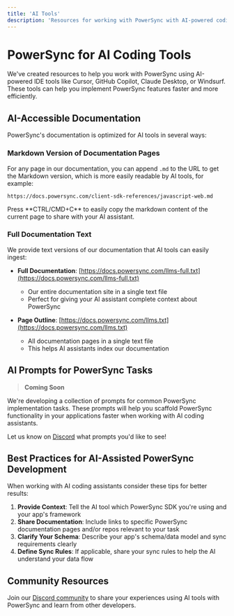 ```yaml
---
title: 'AI Tools'
description: 'Resources for working with PowerSync with AI-powered coding tools'
---
```


# PowerSync for AI Coding Tools

We've created resources to help you work with PowerSync using AI-powered IDE tools like Cursor, GitHub Copilot, Claude Desktop, or Windsurf. These tools can help you implement PowerSync features faster and more efficiently.

## AI-Accessible Documentation

PowerSync's documentation is optimized for AI tools in several ways:

### Markdown Version of Documentation Pages

For any page in our documentation, you can append `.md` to the URL to get the Markdown version, which is more easily readable by AI tools, for example:

```
https://docs.powersync.com/client-sdk-references/javascript-web.md
```

<Tip>
Press **CTRL/CMD+C** to easily copy the markdown content of the current page to share with your AI assistant.
</Tip>

### Full Documentation Text

We provide text versions of our documentation that AI tools can easily ingest:

- **Full Documentation**: [https://docs.powersync.com/llms-full.txt](https://docs.powersync.com/llms-full.txt)
  - Our entire documentation site in a single text file
  - Perfect for giving your AI assistant complete context about PowerSync

- **Page Outline**: [https://docs.powersync.com/llms.txt](https://docs.powersync.com/llms.txt)
  - All documentation pages in a single text file
  - This helps AI assistants index our documentation

## AI Prompts for PowerSync Tasks

> **Coming Soon**

We're developing a collection of prompts for common PowerSync implementation tasks. These prompts will help you scaffold PowerSync functionality in your applications faster when working with AI coding assistants.

Let us know on [Discord](https://discord.com/invite/powersync) what prompts you'd like to see!


## Best Practices for AI-Assisted PowerSync Development

When working with AI coding assistants consider these tips for better results:

1. **Provide Context**: Tell the AI tool which PowerSync SDK you're using and your app's framework
2. **Share Documentation**: Include links to specific PowerSync documentation pages and/or repos relevant to your task
3. **Clarify Your Schema**: Describe your app's schema/data model and sync requirements clearly
4. **Define Sync Rules**: If applicable, share your sync rules to help the AI understand your data flow

## Community Resources

Join our [Discord community](https://discord.com/invite/powersync) to share your experiences using AI tools with PowerSync and learn from other developers. 